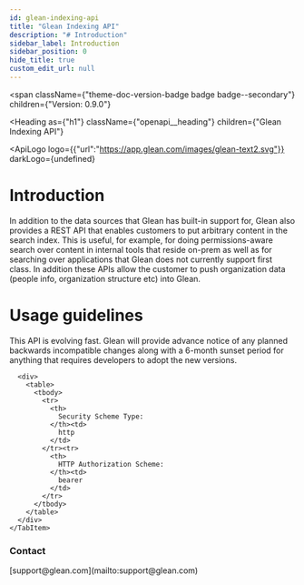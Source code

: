```yaml
---
id: glean-indexing-api
title: "Glean Indexing API"
description: "# Introduction"
sidebar_label: Introduction
sidebar_position: 0
hide_title: true
custom_edit_url: null
---
```



<span
  className={"theme-doc-version-badge badge badge--secondary"}
  children={"Version: 0.9.0"}
>
</span>

<Heading
  as={"h1"}
  className={"openapi__heading"}
  children={"Glean Indexing API"}
>
</Heading>

<ApiLogo
  logo={{"url":"https://app.glean.com/images/glean-text2.svg"}}
  darkLogo={undefined}
>
  
</ApiLogo>

# Introduction
In addition to the data sources that Glean has built-in support for, Glean also provides a REST API that enables customers to put arbitrary content in the search index. This is useful, for example, for doing permissions-aware search over content in internal tools that reside on-prem as well as for searching over applications that Glean does not currently support first class. In addition these APIs allow the customer to push organization data (people info, organization structure etc) into Glean.

# Usage guidelines
This API is evolving fast. Glean will provide advance notice of any planned backwards incompatible changes along
with a 6-month sunset period for anything that requires developers to adopt the new versions.


<div
  style={{"marginBottom":"2rem"}}
>
  <Heading
    id={"authentication"}
    as={"h2"}
    className={"openapi-tabs__heading"}
    children={"Authentication"}
  >
  </Heading><SchemaTabs
    className={"openapi-tabs__security-schemes"}
  >
    <TabItem
      label={"HTTP: Bearer Auth"}
      value={"BearerAuth"}
    >
      
      
      
      
      <div>
        <table>
          <tbody>
            <tr>
              <th>
                Security Scheme Type:
              </th><td>
                http
              </td>
            </tr><tr>
              <th>
                HTTP Authorization Scheme:
              </th><td>
                bearer
              </td>
            </tr>
          </tbody>
        </table>
      </div>
    </TabItem>
  </SchemaTabs>
</div><div
  style={{"display":"flex","flexDirection":"column","marginBottom":"var(--ifm-paragraph-margin-bottom)"}}
>
  <h3
    style={{"marginBottom":"0.25rem"}}
  >
    Contact
  </h3><span>
    [support@glean.com](mailto:support@glean.com)
  </span>
</div>
      